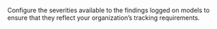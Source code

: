 Configure the severities available to the findings logged on models to ensure that they reflect your organization's tracking requirements.